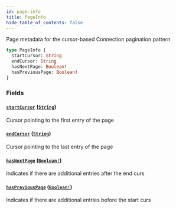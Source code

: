 ```yaml
---
id: page-info
title: PageInfo
hide_table_of_contents: false
---
```



Page metadata for the cursor-based Connection pagination pattern

```graphql
type PageInfo {
  startCursor: String
  endCursor: String
  hasNextPage: Boolean!
  hasPreviousPage: Boolean!
}
```


### Fields

#### [`startCursor`](#) ([`String`](/api/graphql/scalars/string))

Cursor pointing to the first entry of the page


#### [`endCursor`](#) ([`String`](/api/graphql/scalars/string))

Cursor pointing to the last entry of the page


#### [`hasNextPage`](#) ([`Boolean!`](/api/graphql/scalars/boolean))

Indicates if there are additional entries after the end curs


#### [`hasPreviousPage`](#) ([`Boolean!`](/api/graphql/scalars/boolean))

Indicates if there are additional entries before the start curs




